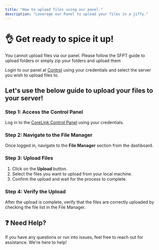 ```yaml
---
title: "How to upload files using our panel."
description: "Leverage our Panel to upload your files in a jiffy."
---
```


# 👌 Get ready to spice it up!

<Card>You cannot upload files via our panel. Please follow the SFPT guide to upload folders or simply zip your folders and upload them</Card>

Login to our panel at [Control](https://control.creepercloud.io) using your credentials and select the server you wish to upload files to.

## Let's use the below guide to upload your files to your server!

### Step 1: Access the Control Panel
Log in to the [CoreLink Control Panel](https://control.creepercloud.io) using your credentials.

### Step 2: Navigate to the File Manager
Once logged in, navigate to the **File Manager** section from the dashboard.

### Step 3: Upload Files
1. Click on the **Upload** button.
2. Select the files you want to upload from your local machine.
3. Confirm the upload and wait for the process to complete.

### Step 4: Verify the Upload
After the upload is complete, verify that the files are correctly uploaded by checking the file list in the File Manager.

## ❓ Need Help?

If you have any questions or run into issues, feel free to reach out for assistance. We're here to help!